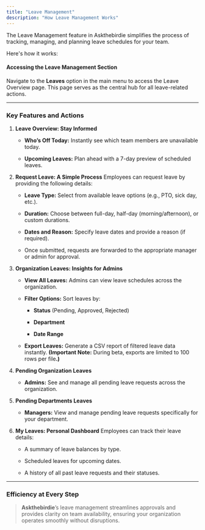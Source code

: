 ```yaml
---
title: "Leave Management"
description: "How Leave Management Works"
---
```


The Leave Management feature in Askthebirdie simplifies the process of tracking, managing, and planning leave schedules for your team. 

Here's how it works:

#### **Accessing the Leave Management Section**

Navigate to the **Leaves** option in the main menu to access the Leave Overview page. This page serves as the central hub for all leave-related actions.

***

### **Key Features and Actions**

1. **Leave Overview: Stay Informed**

   * **Who’s Off Today:** Instantly see which team members are unavailable today.

   * **Upcoming Leaves:** Plan ahead with a 7-day preview of scheduled leaves.

2. **Request Leave: A Simple Process** Employees can request leave by providing the following details:

   * **Leave Type:** Select from available leave options (e.g., PTO, sick day, etc.).

   * **Duration:** Choose between full-day, half-day (morning/afternoon), or custom durations.

   * **Dates and Reason:** Specify leave dates and provide a reason (if required).

   * Once submitted, requests are forwarded to the appropriate manager or admin for approval.

3. **Organization Leaves: Insights for Admins**

   * **View All Leaves:** Admins can view leave schedules across the organization.

   * **Filter Options:** Sort leaves by:

     * **Status** (Pending, Approved, Rejected)

     * **Department**

     * **Date Range**

   * **Export Leaves:** Generate a CSV report of filtered leave data instantly. **(Important Note:** During beta, exports are limited to 100 rows per fil&#x65;**.)**

4. **Pending Organization Leaves**

   * **Admins:** See and manage all pending leave requests across the organization.

5. **Pending Departments Leaves**

   * **Managers:** View and manage pending leave requests specifically for your department.

6. **My Leaves: Personal Dashboard** Employees can track their leave details:

   * A summary of leave balances by type.

   * Scheduled leaves for upcoming dates.

   * A history of all past leave requests and their statuses.

***

### **Efficiency at Every Step**

> **Askthebirdie**’s leave management streamlines approvals and provides clarity on team availability, ensuring your organization operates smoothly without disruptions.